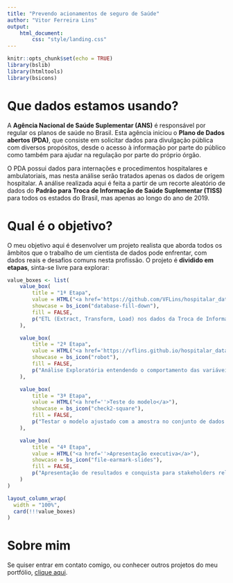 ```yaml
---
title: "Prevendo acionamentos de seguro de Saúde"
author: "Vitor Ferreira Lins"
output: 
    html_document:
        css: "style/landing.css"
---
```


```r
knitr::opts_chunk$set(echo = TRUE)
library(bslib)
library(htmltools)
library(bsicons)
```

# Que dados estamos usando?

A **Agência Nacional de Saúde Suplementar (ANS)** é responsável por regular os planos de saúde no Brasil. Esta agência iniciou o **Plano de Dados abertos (PDA)**, que consiste em solicitar dados para divulgação pública com diversos propósitos, desde o acesso à informação por parte do público como também para ajudar na regulação por parte do próprio órgão.

O PDA possui dados para internações e procedimentos hospitalares e ambulatoriais, mas nesta análise serão tratados apenas os dados de origem hospitalar. A análise realizada aqui é feita a partir de um recorte aleatório de dados do **Padrão para Troca de Informação de Saúde Suplementar (TISS)** para todos os estados do Brasil, mas apenas ao longo do ano de 2019.

# Qual é o objetivo?

O meu objetivo aqui é desenvolver um projeto realista que aborda todos os âmbitos que o trabalho de um cientista de dados pode enfrentar, com dados reais e desafios comuns nesta profissão. O projeto é **dividido em etapas**, sinta-se livre para explorar:

```r
value_boxes <- list(
    value_box(
        title = "1ª Etapa",
        value = HTML("<a href='https://github.com/VFLins/hospitalar_data-pda-tiss/blob/main/collector_saude-pda-tiss-hosp-2019.py'>Coleta de dados</a>"),
        showcase = bs_icon("database-fill-down"),
        fill = FALSE,
        p("ETL (Extract, Transform, Load) nos dados da Troca de Informações da Saúde Suplementar (TISS) no período de 2019. Os dados estão presentes em servidores FTP e foram coletados para um banco de dados relacional.")
    ),

    value_box(
        title = "2ª Etapa",
        value = HTML("<a href='https://vflins.github.io/hospitalar_data-pda-tiss/'>EDA e Modelagem</a>"),
        showcase = bs_icon("robot"),
        fill = FALSE,
        p("Análise Exploratória entendendo o comportamento das variáveis disponíveis. A partir disto pudemos desenvolver uma solução de Machine Learning com valor de negócio.")
    ),

    value_box(
        title = "3ª Etapa",
        value = HTML("<a href=''>Teste do modelo</a>"),
        showcase = bs_icon("check2-square"),
        fill = FALSE,
        p("Testar o modelo ajustado com a amostra no conjunto de dados mais abrangente e tirar conclusões sobre a sua performance.")
    ),

    value_box(
        title = "4ª Etapa",
        value = HTML("<a href=''>Apresentação executiva</a>"),
        showcase = bs_icon("file-earmark-slides"),
        fill = FALSE,
        p("Apresentação de resultados e conquista para stakeholders relevantes para a solução desenvolvida.")
    )
)

layout_column_wrap(
  width = "100%",
  card(!!!value_boxes)
)
```

# Sobre mim

Se quiser entrar em contato comigo, ou conhecer outros projetos do meu portfólio, [clique aqui](http://sites.google.com/view/vflins/).
